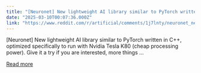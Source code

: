```yaml
---
title: "[Neuronet] New lightweight AI library similar to PyTorch written in C++"
date: "2025-03-10T00:07:36.000Z"
link: "https://www.reddit.com/r/artificial/comments/1j7lnty/neuronet_new_lightweight_ai_library_similar_to/"
---
```


[Neuronet] New lightweight AI library similar to PyTorch written in C++, optimized specifically to run with Nvidia Tesla K80 (cheap processing power). Give it a try if you are interested, more things ...

[Read more](https://www.reddit.com/r/artificial/comments/1j7lnty/neuronet_new_lightweight_ai_library_similar_to/)
